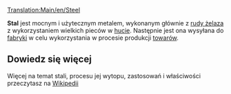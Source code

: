 [[Translation:Main/en/Steel]]
{{pl/Ładunek|
name=Stal|
image=Steel.png|
produced=[[Main/pl/Huta|Huta]]|
accepted=[[Main/pl/Fabryka|Fabryka]]
}}

'''Stal''' jest mocnym i użytecznym metalem, wykonanym głównie z [[Main/pl/Ruda żelaza|rudy żelaza]] z wykorzystaniem wielkich pieców w [[Main/pl/Huta|hucie]]. Następnie jest ona wysyłana do [[Main/pl/Fabryka|fabryki]] w celu wykorzystania w procesie produkcji [[Main/pl/Towary|towarów]]. 

==Dowiedz się więcej==
Więcej na temat stali, procesu jej wytopu, zastosowań i właściwości przeczytasz na [https://pl.wikipedia.org/wiki/Stal Wikipedii]

{{pl/Navbox Ładunek}}